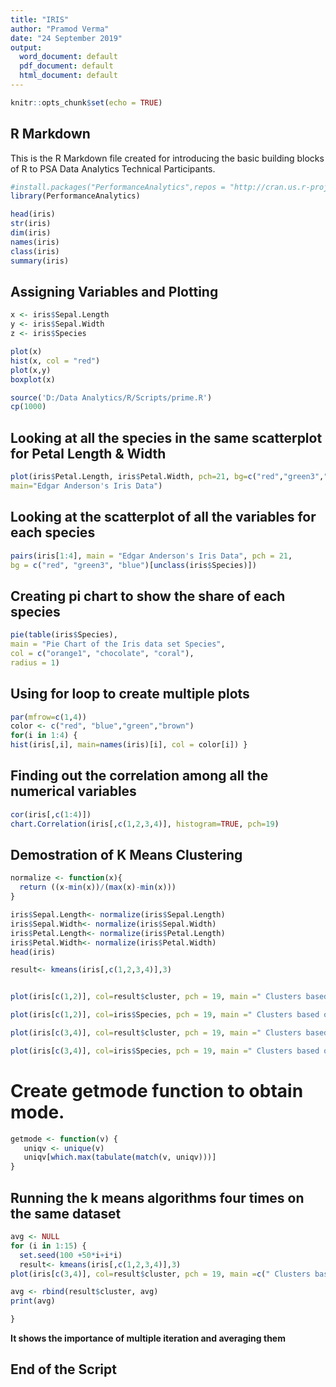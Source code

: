 ---
title: "IRIS"
author: "Pramod Verma"
date: "24 September 2019"
output:
  word_document: default
  pdf_document: default
  html_document: default
---

```{r setup, include=FALSE}
knitr::opts_chunk$set(echo = TRUE)
```

## R Markdown

This is the R Markdown file created for introducing the basic building blocks of R to PSA Data Analytics Technical Participants.

```{r message=FALSE, warning=FALSE}
#install.packages("PerformanceAnalytics",repos = "http://cran.us.r-project.org")
library(PerformanceAnalytics)
```

```{r iris}

head(iris)
str(iris)
dim(iris)
names(iris)
class(iris)
summary(iris)
```

## Assigning Variables and Plotting

```{r }

x <- iris$Sepal.Length
y <- iris$Sepal.Width
z <- iris$Species

plot(x)
hist(x, col = "red")
plot(x,y)
boxplot(x)

source('D:/Data Analytics/R/Scripts/prime.R')
cp(1000)

```

## Looking at all the species in the same scatterplot for Petal Length & Width

```{r }
plot(iris$Petal.Length, iris$Petal.Width, pch=21, bg=c("red","green3","blue")[unclass(iris$Species)], 
main="Edgar Anderson's Iris Data")
```


## Looking at the scatterplot of all the variables for each species

```{r }
pairs(iris[1:4], main = "Edgar Anderson's Iris Data", pch = 21, 
bg = c("red", "green3", "blue")[unclass(iris$Species)])

```

## Creating pi chart to show the share of each species

```{r }
pie(table(iris$Species), 
main = "Pie Chart of the Iris data set Species", 
col = c("orange1", "chocolate", "coral"), 
radius = 1)

```

## Using for loop to create multiple plots

```{r }
par(mfrow=c(1,4)) 
color <- c("red", "blue","green","brown") 
for(i in 1:4) { 
hist(iris[,i], main=names(iris)[i], col = color[i]) }

```

## Finding out the correlation among all the numerical variables

```{r message=FALSE, warning=FALSE}
cor(iris[,c(1:4)])
chart.Correlation(iris[,c(1,2,3,4)], histogram=TRUE, pch=19)

```

## Demostration of K Means Clustering

```{r }
normalize <- function(x){
  return ((x-min(x))/(max(x)-min(x)))
}

iris$Sepal.Length<- normalize(iris$Sepal.Length)
iris$Sepal.Width<- normalize(iris$Sepal.Width)
iris$Petal.Length<- normalize(iris$Petal.Length)
iris$Petal.Width<- normalize(iris$Petal.Width)
head(iris)

result<- kmeans(iris[,c(1,2,3,4)],3)


plot(iris[c(1,2)], col=result$cluster, pch = 19, main =" Clusters based on Sepal Length and Width")

plot(iris[c(1,2)], col=iris$Species, pch = 19, main =" Clusters based on Flower Species")

plot(iris[c(3,4)], col=result$cluster, pch = 19, main =" Clusters based on Petal Length and Width")

plot(iris[c(3,4)], col=iris$Species, pch = 19, main =" Clusters based on Flower Species")
```





# Create getmode function to obtain mode.
```{r }
getmode <- function(v) {
   uniqv <- unique(v)
   uniqv[which.max(tabulate(match(v, uniqv)))]
}
```

## Running the k means algorithms four times on the same dataset


```{r }
avg <- NULL
for (i in 1:15) {
  set.seed(100 +50*i+i*i)
  result<- kmeans(iris[,c(1,2,3,4)],3)
plot(iris[c(3,4)], col=result$cluster, pch = 19, main =c(" Clusters based on Petal Length and Width: Iteration ", i)) 

avg <- rbind(result$cluster, avg)
print(avg)

}
```

**It shows the importance of multiple iteration and averaging them**


## End of the Script